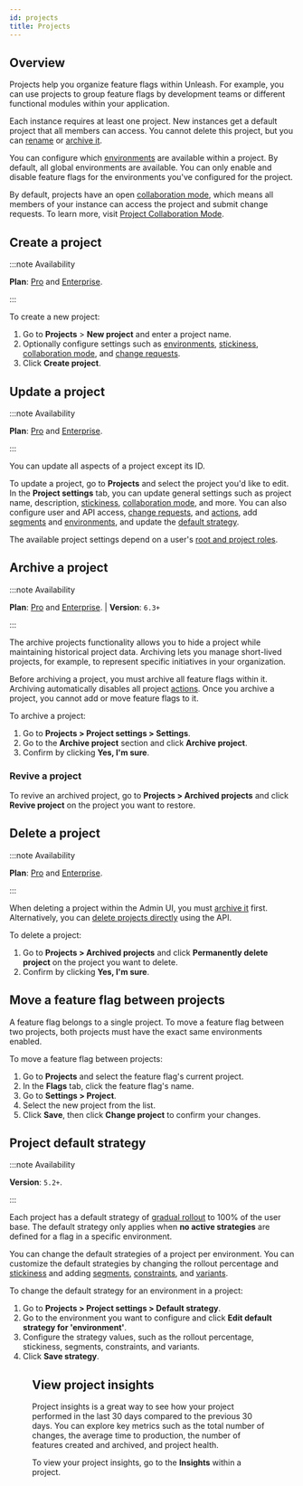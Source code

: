 ```yaml
---
id: projects
title: Projects
---
```


## Overview

Projects help you organize feature flags within Unleash. For example, you can use projects to group feature flags by development teams or different functional modules within your application.

Each instance requires at least one project. New instances get a default project that all members can access. You cannot delete this project, but you can [rename](#update-a-project) or [archive it](#archive-a-project).

You can configure which [environments](./environments) are available within a project. By default, all global environments are available. You can only enable and disable feature flags for the environments you've configured for the project.

By default, projects have an open [collaboration mode](./project-collaboration-mode), which means all members of your instance can access the project and submit change requests. To learn more, visit [Project Collaboration Mode](./project-collaboration-mode).

## Create a project

:::note Availability

**Plan**: [Pro](https://www.getunleash.io/pricing) and [Enterprise](https://www.getunleash.io/pricing).

:::

To create a new project:
1. Go to **Projects** > **New project** and enter a project name.
2. Optionally configure settings such as [environments](./environments), [stickiness](./stickiness), [collaboration mode](./project-collaboration-mode), and [change requests](./change-requests).
3. Click **Create project**.


## Update a project

:::note Availability

**Plan**: [Pro](https://www.getunleash.io/pricing) and [Enterprise](https://www.getunleash.io/pricing).

:::

You can update all aspects of a project except its ID.

To update a project, go to **Projects** and select the project you'd like to edit. In the **Project settings** tab, you can update general settings such as project name, description, [stickiness](./stickiness), [collaboration mode](./project-collaboration-mode), and more. You can also configure user and API access, [change requests](./hange-requests), and [actions](./actions), add [segments](./segments) and [environments](./environments), and update the [default strategy](#project-default-strategy).

The available project settings depend on a user's [root and project roles](./rbac).

## Archive a project

:::note Availability

**Plan**: [Pro](https://www.getunleash.io/pricing) and [Enterprise](https://www.getunleash.io/pricing). | **Version**: `6.3+`

:::

The archive projects functionality allows you to hide a project while maintaining historical project data. Archiving lets you manage short-lived projects, for example, to represent specific initiatives in your organization.

Before archiving a project, you must archive all feature flags within it. Archiving automatically disables all project [actions](./actions). Once you archive a project, you cannot add or move feature flags to it.

To archive a project:

1. Go to **Projects > Project settings > Settings**.
2. Go to the **Archive project** section and click **Archive project**.
3. Confirm by clicking **Yes, I'm sure**.

### Revive a project

To revive an archived project, go to **Projects > Archived projects** and click **Revive project** on the project you want to restore.

## Delete a project

:::note Availability

**Plan**: [Pro](https://www.getunleash.io/pricing) and [Enterprise](https://www.getunleash.io/pricing).

:::

When deleting a project within the Admin UI, you must [archive it](#archive-a-project) first. Alternatively, you can [delete projects directly](./api/unleash/delete-project) using the API.

To delete a project:

1. Go to **Projects > Archived projects** and click **Permanently delete project** on the project you want to delete.
2. Confirm by clicking **Yes, I'm sure**.

## Move a feature flag between projects

A feature flag belongs to a single project. To move a feature flag between two projects, both projects must have the exact same environments enabled.

To move a feature flag between projects:

1. Go to **Projects** and select the feature flag's current project.
2. In the **Flags** tab, click the feature flag's name.
3. Go to **Settings > Project**.
4. Select the new project from the list.
5. Click **Save**, then click **Change project** to confirm your changes.

## Project default strategy


:::note Availability

**Version**: `5.2+`.

:::

Each project has a default strategy of [gradual rollout](./activation-strategies#gradual-rollout) to 100% of the user base. The default strategy only applies when **no active strategies** are defined for a flag in a specific environment.

You can change the default strategies of a project per environment. You can customize the default strategies by changing the rollout percentage and [stickiness](./stickiness) and adding [segments](./segments), [constraints](./strategy-constraints), and [variants](./strategy-variants).

To change the default strategy for an environment in a project:

1. Go to **Projects > Project settings > Default strategy**.
2. Go to the environment you want to configure and click **Edit default strategy for 'environment'**.
3. Configure the strategy values, such as the rollout percentage, stickiness, segments, constraints, and variants.
4. Click **Save strategy**.

<Figure caption="You can configure each environment's default strategy with the corresponding edit button." img="/img/edit-default-strategy-development.png" />

## View project insights

Project insights is a great way to see how your project performed in the last 30 days compared to the previous 30 days. You can explore key metrics such as the total number of changes, the average time to production, the number of features created and archived, and project health.

To view your project insights, go to the **Insights** within a project.


